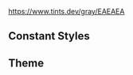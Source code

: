 
<Meta title="Getting Started/Colors" />

<Title>Color Palette</Title>

https://www.tints.dev/gray/EAEAEA

## Constant Styles

<ColorPalette>
  <ColorItem
    title="Base Colors"
    subtitle="--color"
    colors={{
      white: "var(--color-white)",
      black: "var(--color-black)"
    }}
  />
</ColorPalette>

## Theme

<ColorPalette>
  <ColorItem
    title="Gray"
    subtitle="--color-gray"
    colors={{
      "50": "var(--color-gray-50)",
      "100": "var(--color-gray-100)",
      "200": "var(--color-gray-200)",
      "300": "var(--color-gray-300)",
      "400": "var(--color-gray-400)",
      "500": "var(--color-gray-500)",
      "600": "var(--color-gray-600)",
      "700": "var(--color-gray-700)",
      "800": "var(--color-gray-800)",
      "900": "var(--color-gray-900)",
      "950": "var(--color-gray-950)"
    }}
  />
  <ColorItem
    title="Primary"
    subtitle="--color-primary"
    colors={{
      "50": "var(--color-primary-50)",
      "100": "var(--color-primary-100)",
      "200": "var(--color-primary-200)",
      "300": "var(--color-primary-300)",
      "color-primary-400": "var(--color-primary-400)",
      "color-primary-500": "var(--color-primary-500)",
      "color-primary-600": "var(--color-primary-600)",
      "color-primary-700": "var(--color-primary-700)",
      "color-primary-800": "var(--color-primary-800)",
      "color-primary-900": "var(--color-primary-900)",
      "color-primary-950": "var(--color-primary-950)"
    }}
  />
  <ColorItem
    title="Success"
    subtitle="--color-success"
    colors={{
      "50": "var(--color-success-50)",
      "100": "var(--color-success-100)",
      "200": "var(--color-success-200)",
      "300": "var(--color-success-300)",
      "400": "var(--color-success-400)",
      "500": "var(--color-success-500)",
      "600": "var(--color-success-600)",
      "700": "var(--color-success-700)",
      "800": "var(--color-success-800)",
      "900": "var(--color-success-900)",
      "950": "var(--color-success-950)"
    }}
  />
  <ColorItem
    title="Warning"
    subtitle="--color-warning"
    colors={{
      "50": "var(--color-warning-50)",
      "100": "var(--color-warning-100)",
      "200": "var(--color-warning-200)",
      "300": "var(--color-warning-300)",
      "400": "var(--color-warning-400)",
      "500": "var(--color-warning-500)",
      "600": "var(--color-warning-600)",
      "700": "var(--color-warning-700)",
      "800": "var(--color-warning-800)",
      "900": "var(--color-warning-900)",
      "950": "var(--color-warning-950)"
    }}
  />
  <ColorItem
    title="Error"
    subtitle="--color-error"
    colors={{
      "50": "var(--color-error-50)",
      "100": "var(--color-error-100)",
      "200": "var(--color-error-200)",
      "300": "var(--color-error-300)",
      "400": "var(--color-error-400)",
      "500": "var(--color-error-500)",
      "600": "var(--color-error-600)",
      "700": "var(--color-error-700)",
      "800": "var(--color-error-800)",
      "900": "var(--color-error-900)",
      "950": "var(--color-error-950)"
    }}
  />
  <ColorItem
    title="Background"
    subtitle="--color"
    colors={{
      "app-foreground": "var(--color-app-foreground)",
      "app-background": "var(--color-app-background)",
      "background-primary": "var(--color-background-primary)",
      "background-success": "var(--background-color-success)",
      "background-warning": "var(--background-color-warning)",
      "background-error": "var(--background-color-error)"
    }}
  />
</ColorPalette>
